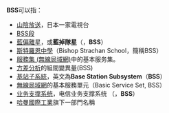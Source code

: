 '''BSS'''可以指：
*[[山陰放送|山陰放送]]，日本一家電視台
*[[BSS段|BSS段]]
*[[藍偏離星|藍偏離星]]，或'''藍掉隊星'''（{{lang|en|'''Blue stragglers'''}}，'''BSS'''）
*[[斯特羅恩中學|斯特羅恩中學]]（Bishop Strachan School，簡稱BSS）
*[[服務集_(無線局域網)|服務集 (無線局域網)]]中的基本服务集。
*[[方差分析|方差分析]]的組間變異量(BSS)
*[[基站子系統|基站子系統]]，英文為'''Base Station Subsystem'''（'''BSS'''）
*[[無線局域網|無線局域網]]的基本服務單元（Basic Service Set, BSS）
*[[业务支撑系统|业务支撑系统]]，电信业务支撑系统 （{{lang|en|'''Business support system'''}}，'''BSS'''）
*[[哈曼國際工業|哈曼國際工業]]旗下一部門名稱
{{消歧义}}
